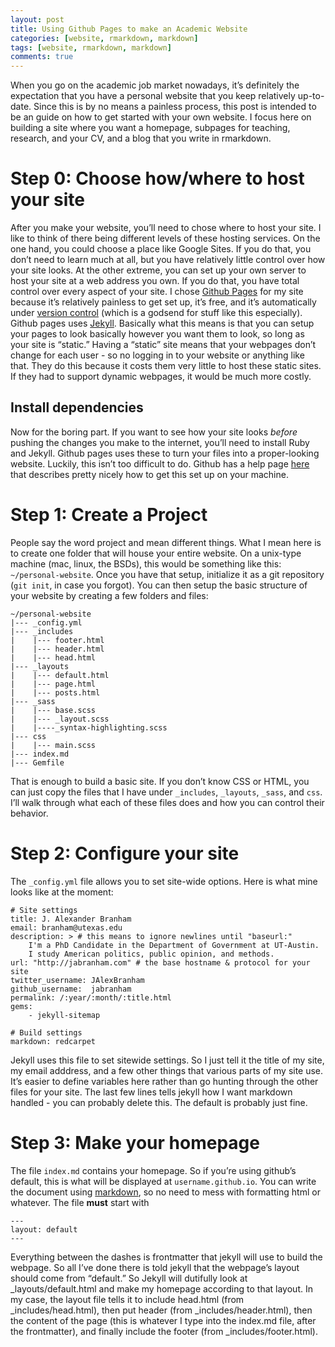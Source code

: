 ```yaml
---
layout: post
title: Using Github Pages to make an Academic Website
categories: [website, rmarkdown, markdown]
tags: [website, rmarkdown, markdown]
comments: true
---
```


When you go on the academic job market nowadays, it's definitely the
expectation that you have a personal website that you keep relatively
up-to-date. Since this is by no means a painless process, this post is
intended to be an guide on how to get started with your own website. I
focus here on building a site where you want a homepage, subpages for
teaching, research, and your CV, and a blog that you write in
rmarkdown. 

# Step 0: Choose how/where to host your site
After you make your website, you'll need to chose where to host your
site. I like to think of there being different levels of these hosting
services. On the one hand, you could choose a place like Google
Sites. If you do that, you don't need to learn much at all, but you
have relatively little control over how your site looks. At the other
extreme, you can set up your own server to host your site at a
web address you own. If you do that, you have total control over every
aspect of your site. I chose [Github Pages](https://pages.github.com/)
for my site because it's relatively painless to get set up, it's free,
and it's automatically under
[version control](/2015/09/version-control.html) (which is a
godsend for stuff like this especially). Github pages uses
[Jekyll](https://jekyllrb.com/). Basically what this means is that you
can setup your pages to look basically however you want them to look,
so long as your site is "static." Having a "static" site means that
your webpages don't change for each user - so no logging in to your
website or anything like that. They do this because it costs them very
little to host these static sites. If they had to support dynamic
webpages, it would be much more costly.

## Install dependencies
Now for the boring part. If you want to see how your site looks
*before* pushing the changes you make to the internet, you'll need to
install Ruby and Jekyll. Github pages uses these to turn your files
into a proper-looking website. Luckily, this isn't too difficult to
do. Github has a help page
[here](https://help.github.com/articles/using-jekyll-with-pages/) that
describes pretty nicely how to get this set up on your machine. 

# Step 1: Create a Project

People say the word project and mean different things. What I mean
here is to create one folder that will house your entire website. On a
unix-type machine (mac, linux, the BSDs), this would be something like
this: `~/personal-website`. Once you have that setup, initialize it as
a git repository (`git init`, in case you forgot). You can then setup
the basic structure of your website by creating a few folders and
files:

    ~/personal-website
    |--- _config.yml
    |--- _includes
    |    |--- footer.html
    |    |--- header.html
    |    |--- head.html
    |--- _layouts
    |    |--- default.html
    |    |--- page.html
    |    |--- posts.html
    |--- _sass
    |    |--- base.scss
    |    |--- _layout.scss
    |    |----_syntax-highlighting.scss 
    |--- css
    |    |--- main.scss
    |--- index.md
    |--- Gemfile

That is enough to build a basic site. If you don't know CSS or HTML,
you can just copy the files that I have under `_includes`, `_layouts`,
`_sass`, and `css`. I'll walk through what each of these files does and
how you can control their behavior.

# Step 2: Configure your site
The `_config.yml`  file allows you to set site-wide options. Here is
what mine looks like at the moment:

    # Site settings
    title: J. Alexander Branham
    email: branham@utexas.edu
    description: > # this means to ignore newlines until "baseurl:"
        I'm a PhD Candidate in the Department of Government at UT-Austin.
        I study American politics, public opinion, and methods. 
    url: "http://jabranham.com" # the base hostname & protocol for your site
    twitter_username: JAlexBranham
    github_username:  jabranham
    permalink: /:year/:month/:title.html
    gems:
        - jekyll-sitemap

    # Build settings
    markdown: redcarpet

Jekyll uses this file to set sitewide settings. So I just tell it the
title of my site, my email adddress, and a few other things that
various parts of my site use. It's easier to define variables here
rather than go hunting through the other files for your site. The last
few lines tells jekyll how I want markdown handled - you can probably
delete this. The default is probably just fine.

# Step 3: Make your homepage
The file `index.md` contains your homepage. So if you're using
github's default, this is what will be displayed at
`username.github.io`. You can write the document using
[markdown](https://help.github.com/articles/markdown-basics/), so no
need to mess with formatting html or whatever. The file **must** start
with

    ---
    layout: default
    ---

Everything between the dashes is frontmatter that jekyll will use to
build the webpage. So all I've done there is told jekyll that the
webpage's layout should come from "default." So Jekyll will dutifully
look at _layouts/default.html and make my homepage according to that
layout. In my case, the layout file tells it to include head.html
(from _includes/head.html), then put header (from
_includes/header.html), then the content of the page (this is whatever
I type into the index.md file, after the frontmatter), and finally
include the footer (from _includes/footer.html). 
